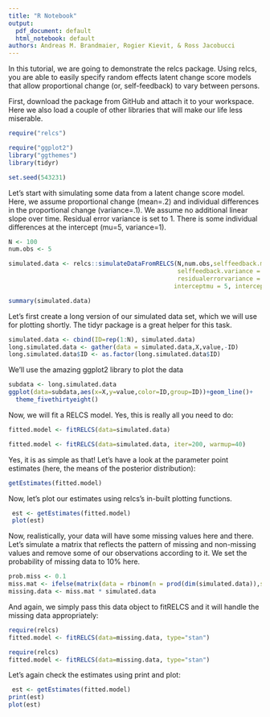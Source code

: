 ```yaml
---
title: "R Notebook"
output:
  pdf_document: default
  html_notebook: default
authors: Andreas M. Brandmaier, Rogier Kievit, & Ross Jacobucci
---
```


In this tutorial, we are going to demonstrate the relcs package. Using relcs, you are able to easily specify random effects latent change score models that allow proportional change (or, self-feedback) to vary between persons. 

First, download the package from GitHub and attach it to your workspace. Here we also load a couple of other libraries that will make our life less miserable.

```r
require("relcs")

require("ggplot2")
library("ggthemes")
library(tidyr)

set.seed(543231)
```

Let's start with simulating some data from a latent change score model. Here, we assume proportional change (mean=.2) and individual differences in the proportional change (variance=.1). We assume no additional linear slope over time. Residual error variance is set to 1. There is some individual differences at the intercept (mu=5, variance=1).

```r
N <- 100
num.obs <- 5

simulated.data <- relcs::simulateDataFromRELCS(N,num.obs,selffeedback.mean = .2, 
                                               selffeedback.variance = .05,has.slope = FALSE,
                                               residualerrorvariance = 1,
                                              interceptmu = 5, interceptvariance = 1)

summary(simulated.data)
```

Let's first create a long version of our simulated data set, which we will use for plotting shortly. The tidyr package is a great helper for this task.
```r
simulated.data <- cbind(ID=rep(1:N), simulated.data)
long.simulated.data <- gather(data = simulated.data,X,value,-ID)
long.simulated.data$ID <- as.factor(long.simulated.data$ID)
```

We'll use the amazing ggplot2 library to plot the data

```r

subdata <- long.simulated.data
ggplot(data=subdata,aes(x=X,y=value,color=ID,group=ID))+geom_line()+   guides(colour=FALSE)+
  theme_fivethirtyeight()
```

Now, we will fit a RELCS model. Yes, this is really all you need to do:

```r
fitted.model <- fitRELCS(data=simulated.data)
```

```r
fitted.model <- fitRELCS(data=simulated.data, iter=200, warmup=40)
```



Yes, it is as simple as that! Let's have a look at the parameter point estimates (here, the means of the posterior distribution):

```r
getEstimates(fitted.model) 
```

Now, let's plot our estimates using relcs's in-built plotting functions.

```r
 est <- getEstimates(fitted.model)
 plot(est)
```

Now, realistically, your data will have some missing values here and there. Let's simulate a matrix that reflects the pattern of missing and non-missing values and remove some of our observations according to it. We set the probability of missing data to 10% here. 

```r
prob.miss <- 0.1 
miss.mat <- ifelse(matrix(data = rbinom(n = prod(dim(simulated.data)),size = 1,prob=prob.miss),nrow=nrow(simulated.data)),NA,1)
missing.data <- miss.mat * simulated.data
```

And again, we simply pass this data object to fitRELCS and it will handle the missing data appropriately:

```r
require(relcs)
fitted.model <- fitRELCS(data=missing.data, type="stan")
```


```r
require(relcs)
fitted.model <- fitRELCS(data=missing.data, type="stan")
```


Let's again check the estimates using print and plot:

```r
 est <- getEstimates(fitted.model)
print(est)
plot(est)
```

